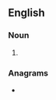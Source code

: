 ==English==

===Noun===
{{head|en|noun form}}

# {{plural of|en|innie}}

===Anagrams===
* {{anagrams|en|a=eiinns|sinine}}